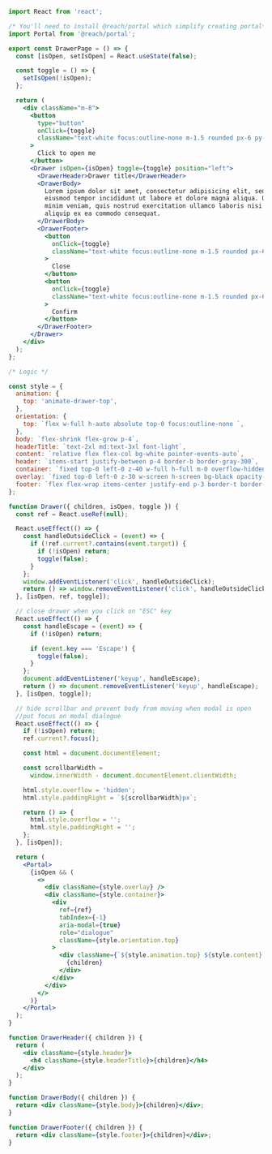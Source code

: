 ```jsx
import React from 'react';

/* You'll need to install @reach/portal which simplify creating portal*/
import Portal from '@reach/portal';

export const DrawerPage = () => {
  const [isOpen, setIsOpen] = React.useState(false);

  const toggle = () => {
    setIsOpen(!isOpen);
  };

  return (
    <div className="m-8">
      <button
        type="button"
        onClick={toggle}
        className="text-white focus:outline-none m-1.5 rounded px-6 py-2 font-medium bg-blue-600"
      >
        Click to open me
      </button>
      <Drawer isOpen={isOpen} toggle={toggle} position="left">
        <DrawerHeader>Drawer title</DrawerHeader>
        <DrawerBody>
          Lorem ipsum dolor sit amet, consectetur adipisicing elit, sed do
          eiusmod tempor incididunt ut labore et dolore magna aliqua. Ut enim ad
          minim veniam, quis nostrud exercitation ullamco laboris nisi ut
          aliquip ex ea commodo consequat.
        </DrawerBody>
        <DrawerFooter>
          <button
            onClick={toggle}
            className="text-white focus:outline-none m-1.5 rounded px-6 py-2 font-medium bg-red-500"
          >
            Close
          </button>
          <button
            onClick={toggle}
            className="text-white focus:outline-none m-1.5 rounded px-6 py-2 font-medium bg-blue-600"
          >
            Confirm
          </button>
        </DrawerFooter>
      </Drawer>
    </div>
  );
};

/* Logic */

const style = {
  animation: {
    top: 'animate-drawer-top',
  },
  orientation: {
    top: `flex w-full h-auto absolute top-0 focus:outline-none `,
  },
  body: `flex-shrink flex-grow p-4`,
  headerTitle: `text-2xl md:text-3xl font-light`,
  content: `relative flex flex-col bg-white pointer-events-auto`,
  header: `items-start justify-between p-4 border-b border-gray-300`,
  container: `fixed top-0 left-0 z-40 w-full h-full m-0 overflow-hidden`,
  overlay: `fixed top-0 left-0 z-30 w-screen h-screen bg-black opacity-50`,
  footer: `flex flex-wrap items-center justify-end p-3 border-t border-gray-300`,
};

function Drawer({ children, isOpen, toggle }) {
  const ref = React.useRef(null);

  React.useEffect(() => {
    const handleOutsideClick = (event) => {
      if (!ref.current?.contains(event.target)) {
        if (!isOpen) return;
        toggle(false);
      }
    };
    window.addEventListener('click', handleOutsideClick);
    return () => window.removeEventListener('click', handleOutsideClick);
  }, [isOpen, ref, toggle]);

  // close drawer when you click on "ESC" key
  React.useEffect(() => {
    const handleEscape = (event) => {
      if (!isOpen) return;

      if (event.key === 'Escape') {
        toggle(false);
      }
    };
    document.addEventListener('keyup', handleEscape);
    return () => document.removeEventListener('keyup', handleEscape);
  }, [isOpen, toggle]);

  // hide scrollbar and prevent body from moving when modal is open
  //put focus on modal dialogue
  React.useEffect(() => {
    if (!isOpen) return;
    ref.current?.focus();

    const html = document.documentElement;

    const scrollbarWidth =
      window.innerWidth - document.documentElement.clientWidth;

    html.style.overflow = 'hidden';
    html.style.paddingRight = `${scrollbarWidth}px`;

    return () => {
      html.style.overflow = '';
      html.style.paddingRight = '';
    };
  }, [isOpen]);

  return (
    <Portal>
      {isOpen && (
        <>
          <div className={style.overlay} />
          <div className={style.container}>
            <div
              ref={ref}
              tabIndex={-1}
              aria-modal={true}
              role="dialogue"
              className={style.orientation.top}
            >
              <div className={`${style.animation.top} ${style.content}`}>
                {children}
              </div>
            </div>
          </div>
        </>
      )}
    </Portal>
  );
}

function DrawerHeader({ children }) {
  return (
    <div className={style.header}>
      <h4 className={style.headerTitle}>{children}</h4>
    </div>
  );
}

function DrawerBody({ children }) {
  return <div className={style.body}>{children}</div>;
}

function DrawerFooter({ children }) {
  return <div className={style.footer}>{children}</div>;
}
```
